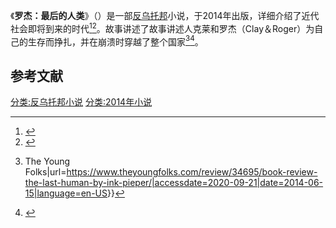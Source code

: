 {{Multiple issues|
{{Notability Unreferenced|time=2020-09-30T00:21:00+00:00}}
{{Expand language|1=en|time=2020-10-20T00:47:02+00:00}}
}}
《'''罗杰：最后的人类'''》（{{lang|en|''The Last Human''}}）是一部[[反乌托邦|反乌托邦]]小说，于2014年出版，详细介绍了近代社会即将到来的时代<ref>{{Cite web|title=The Last Human by Ink Pieper|url=https://reviewsforthelivingandundead.wordpress.com/2014/05/26/the-last-human-by-ink-pieper/|accessdate=2020-09-21|date=2014-05-26|work=Reviews For The Living And Undead|language=en}}</ref><ref>{{Cite web|title=Book review of The Last Human|url=https://readersfavorite.com/book-review/the-last-human|accessdate=2020-09-21|date=2014-03-09|last=Favorite|first=Tina Stanciu for Readers'|work=Readers' Favorite|language=en}}</ref>。故事讲述了故事讲述人克莱和罗杰（Clay＆Roger）为自己的生存而挣扎，并在崩溃时穿越了整个国家<ref>{{Cite web|title=Book Review: The Last Human by Ink Pieper {{!}} The Young Folks|url=https://www.theyoungfolks.com/review/34695/book-review-the-last-human-by-ink-pieper/|accessdate=2020-09-21|date=2014-06-15|language=en-US}}</ref><ref>{{Cite web|title=Exclusive Interview: The Last Human Author Ink Pieper · paulsemel.com|url=https://paulsemel.com/exclusive-interview-last-human-author-ink-pieper/|accessdate=2020-09-21|date=2014-05-29|work=paulsemel.com|language=en-US}}</ref>。

== 参考文献 ==
{{Reflist}}

{{novel-stub}}
[[分类:反乌托邦小说|分类:反乌托邦小说]]
[[分类:2014年小说|分类:2014年小说]]